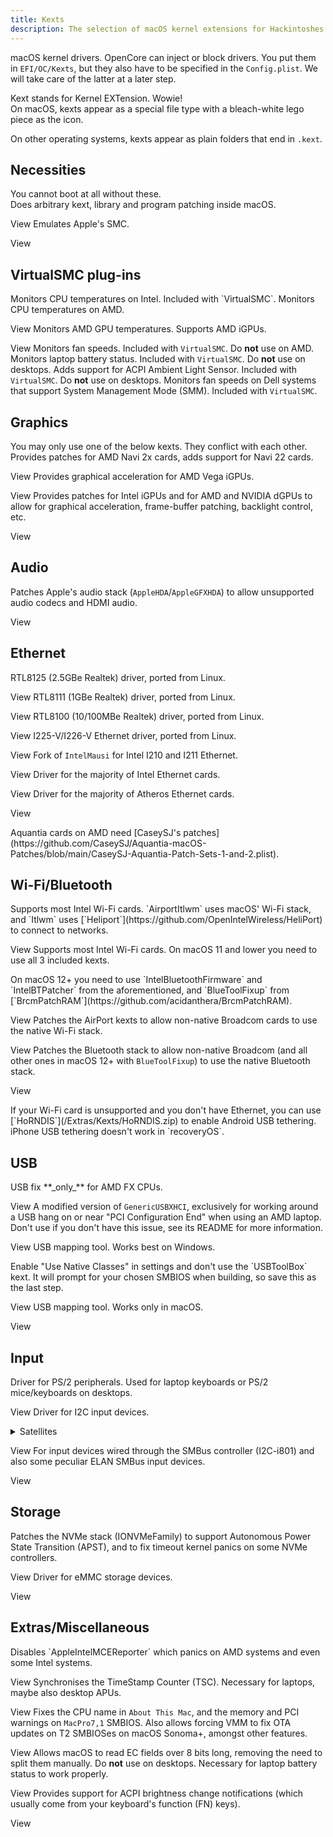```yaml
---
title: Kexts
description: The selection of macOS kernel extensions for Hackintoshes.
---
```



macOS kernel drivers. OpenCore can inject or block drivers. You put them in `EFI/OC/Kexts`, but they also have to be specified in the `Config.plist`. We will take care of the latter at a later step.

<Aside type="tip" title="Did you know?">
Kext stands for Kernel EXTension. Wowie!
</Aside>

<Aside type="note">
On macOS, kexts appear as a special file type with a bleach-white lego piece as the icon.

On other operating systems, kexts appear as plain folders that end in `.kext`.
</Aside>

## Necessities

<Aside type="danger">
You cannot boot at all without these.
</Aside>

<CardGrid>
<Card title="Lilu <code>10.4+</code>">
Does arbitrary kext, library and program patching inside macOS.

<LinkButton icon="external" href="https://github.com/acidanthera/Lilu">View</LinkButton>
</Card>
<Card title="VirtualSMC <code>10.4+</code>">
Emulates Apple's SMC.

<LinkButton icon="external" href="https://github.com/acidanthera/VirtualSMC">View</LinkButton>
</Card>
</CardGrid>

## VirtualSMC plug-ins

<CardGrid>
<Card title="SMCProcessor <code>10.7+</code>">
Monitors CPU temperatures on Intel. Included with `VirtualSMC`.
</Card>
<Card title="SMCProcessorAMD <code>10.13+</code>">
Monitors CPU temperatures on AMD.

<LinkButton icon="external" href="https://github.com/Lorys89/SMCProcessorAMD">View</LinkButton>
</Card>
<Card title="SMCRadeonSensors <code>10.14+</code>">
Monitors AMD GPU temperatures. Supports AMD iGPUs.

<LinkButton icon="external" href="https://github.com/ChefKissInc/SMCRadeonSensors">View</LinkButton>
</Card>
<Card title="SMCSuperIO <code>10.6</code> <code>64-bit only</code>">
Monitors fan speeds. Included with `VirtualSMC`. Do **not** use on AMD.
</Card>
<Card title="SMCBatteryManager <code>10.4</code>">
Monitors laptop battery status. Included with `VirtualSMC`. Do **not** use on desktops.
</Card>
<Card title="SMCLightSensor <code>10.6</code> <code>64-bit only</code>">
Adds support for ACPI Ambient Light Sensor. Included with `VirtualSMC`. Do **not** use on desktops.
</Card>
<Card title="SMCDellSensors <code>10.7+</code>">
Monitors fan speeds on Dell systems that support System Management Mode (SMM). Included with `VirtualSMC`.
</Card>
</CardGrid>

## Graphics

<Aside type="danger">
You may only use one of the below kexts. They conflict with each other.
</Aside>

<CardGrid>
<Card title="NootRX <code>11.0+</code>">
Provides patches for AMD Navi 2x cards, adds support for Navi 22 cards.

<LinkButton icon="external" href="https://github.com/ChefKissInc/NootRX">View</LinkButton>
</Card>
<Card title="NootedRed <code>10.15+</code>">
Provides graphical acceleration for AMD Vega iGPUs.

<LinkButton icon="external" href="https://github.com/ChefKissInc/NootedRed">View</LinkButton>
</Card>
<Card title="WhateverGreen <code>10.6+</code> <code>64-bit only</code>">
Provides patches for Intel iGPUs and for AMD and NVIDIA dGPUs to allow for graphical acceleration, frame-buffer patching, backlight control, etc.

<LinkButton icon="external" href="https://github.com/acidanthera/WhateverGreen">View</LinkButton>
</Card>
</CardGrid>

## Audio

<CardGrid>
<Card title="AppleALC <code>10.4+</code>">

Patches Apple's audio stack (`AppleHDA`/`AppleGFXHDA`) to allow unsupported audio codecs and HDMI audio.

<LinkButton icon="external" href="https://github.com/acidanthera/AppleALC">View</LinkButton>
</Card>
</CardGrid>

## Ethernet

<CardGrid>
<Card title="LucyRTL8125Ethernet <code>10.14+</code>">
RTL8125 (2.5GBe Realtek) driver, ported from Linux.

<LinkButton icon="external" href="https://github.com/Mieze/LucyRTL8125Ethernet">View</LinkButton>
</Card>
<Card title="RealtekRTL8111 <code>10.14+</code>">
RTL8111 (1GBe Realtek) driver, ported from Linux.

<LinkButton icon="external" href="https://github.com/Mieze/RTL8111_driver_for_OS_X">View</LinkButton>
</Card>
<Card title="RealtekRTL8100 <code>10.14+</code>">
RTL8100 (10/100MBe Realtek) driver, ported from Linux.

<LinkButton icon="external" href="https://www.insanelymac.com/forum/files/file/259-realtekrtl8100-binary/">View</LinkButton>
</Card>
<Card title="AppleIGC <code>10.15+</code>">
I225-V/I226-V Ethernet driver, ported from Linux.

<LinkButton icon="external" href="https://github.com/SongXiaoXi/AppleIGC">View</LinkButton>
</Card>
<Card title="AppleIGB <code>10.9+</code>">
Fork of `IntelMausi` for Intel I210 and I211 Ethernet.

<LinkButton icon="external" href="https://www.macos86.it/topic/6029-appleigb-and-intelmausi-integration/">View</LinkButton>
</Card>
<Card title="IntelMausi <code>10.9+</code> <code>10.6-10.8 with IntelSnowMausi</code>">
Driver for the majority of Intel Ethernet cards.

<LinkButton icon="external" href="https://github.com/acidanthera/IntelMausi">View</LinkButton>
</Card>
<Card title="AtherosE2200Ethernet <code>10.12+</code>">
Driver for the majority of Atheros Ethernet cards.

<LinkButton icon="external" href="https://github.com/Mieze/AtherosE2200Ethernet">View</LinkButton>
</Card>
</CardGrid>

<Aside type="caution">
Aquantia cards on AMD need [CaseySJ's patches](https://github.com/CaseySJ/Aquantia-macOS-Patches/blob/main/CaseySJ-Aquantia-Patch-Sets-1-and-2.plist).
</Aside>

## Wi-Fi/Bluetooth

<CardGrid>
<Card title="Itlwm <code>10.13+</code>">
Supports most Intel Wi-Fi cards. `AirportItlwm` uses macOS' Wi-Fi stack, and `Itlwm` uses [`Heliport`](https://github.com/OpenIntelWireless/HeliPort) to connect to networks.

<LinkButton icon="external" href="https://github.com/OpenIntelWireless/itlwm">View</LinkButton>
</Card>
<Card title="IntelBluetoothFirmware">
Supports most Intel Wi-Fi cards. On macOS 11 and lower you need to use all 3 included kexts.

<Aside type="caution">
On macOS 12+ you need to use `IntelBluetoothFirmware` and `IntelBTPatcher` from the aforementioned, and `BlueToolFixup` from [`BrcmPatchRAM`](https://github.com/acidanthera/BrcmPatchRAM).
</Aside>

<LinkButton icon="external" href="https://github.com/OpenIntelWireless/IntelBluetoothFirmware">View</LinkButton>
</Card>
<Card title="AirportBrcmFixup">
Patches the AirPort kexts to allow non-native Broadcom cards to use the native Wi-Fi stack.

<LinkButton icon="external" href="https://github.com/acidanthera/AirportBrcmFixup">View</LinkButton>
</Card>
<Card title="BrcmPatchRAM">
Patches the Bluetooth stack to allow non-native Broadcom (and all other ones in macOS 12+ with `BlueToolFixup`) to use the native Bluetooth stack.

<LinkButton icon="external" href="https://github.com/acidanthera/BrcmPatchRAM">View</LinkButton>
</Card>
</CardGrid>

<Aside type="tip">
If your Wi-Fi card is unsupported and you don't have Ethernet, you can use [`HoRNDIS`](/Extras/Kexts/HoRNDIS.zip) to enable Android USB tethering. iPhone USB tethering doesn't work in `recoveryOS`.
</Aside>

## USB

<CardGrid>
<Card title="XLNCUSBFix <code>10.13+</code>">
USB fix **_only_** for AMD FX CPUs.

<LinkButton icon="external" href="/Extras/Kexts/XLNCUSBFix.zip">View</LinkButton>
</Card>
<Card title="GenericUSBXHCISB (USB fix hack)">
A modified version of `GenericUSBXHCI`, exclusively for working around a USB hang on or near "PCI Configuration End" when using an AMD laptop. Don't use if you don't have this issue, see its README for more information.

<LinkButton icon="external" href="https://github.com/RattletraPM/GUX-RyzenXHCIFix">View</LinkButton>
</Card>
<Card title="USBToolBox">
USB mapping tool. Works best on Windows.

<Aside type="caution">
Enable "Use Native Classes" in settings and don't use the `USBToolBox` kext.
It will prompt for your chosen SMBIOS when building, so save this as the last step.
</Aside>

<LinkButton icon="external" href="https://github.com/USBToolBox/tool">View</LinkButton>
</Card>
<Card title="USBMap">
USB mapping tool. Works only in macOS.

<LinkButton icon="external" href="https://github.com/CorpNewt/USBMap">View</LinkButton>
</Card>
</CardGrid>

## Input

<CardGrid>
<Card title="VoodooPS2 <code>10.11+</code>">
Driver for PS/2 peripherals. Used for laptop keyboards or PS/2 mice/keyboards on desktops.

<LinkButton icon="external" href="https://github.com/acidanthera/VoodooPS2">View</LinkButton>
</Card>
<Card title="VoodooI2C <code>10.13+</code>">
Driver for I2C input devices.

<details>
<summary>Satellites</summary>

<Aside type="danger">
You cannot figure out the device type from just branding or display name.
</Aside>
<Aside type="danger">
You should use only one satellite, do not put them all together; they might conflict.
</Aside>

| Device type               | Satellite                                                                     |
| ------------------------- | ----------------------------------------------------------------------------- |
| HID                       | `VoodooI2CHID`                                                                |
| ELAN                      | `VoodooI2CELAN`                                                               |
| FTE                       | `VoodooI2CFTE`                                                                |
| Atmel Multitouch Protocol | `VoodooI2CAtmelMXT`                                                           |
| Synaptics                 | [`VoodooRMI`](https://github.com/VoodooSMBus/VoodooRMI) (also supports SMBus) |
| Alps                      | [`AlpsHID`](https://github.com/blankmac/AlpsHID)                              |

<Aside type="tip">
HID is a very common device type. If you're on an AMD laptop, it is highly likely that your touchpad is wired through it. Still, double check.
</Aside>
</details>

<LinkButton icon="external" href="https://github.com/VoodooI2C/VoodooI2C">View</LinkButton>
</Card>
<Card title="VoodooSMBus <code>10.14+</code>">
For input devices wired through the SMBus controller (I2C-i801) and also some peculiar ELAN SMBus input devices.

<LinkButton icon="external" href="https://github.com/VoodooSMBus/VoodooSMBus">View</LinkButton>
</Card>
</CardGrid>

## Storage

<CardGrid>
<Card title="NVMeFix <code>10.14+</code>">
Patches the NVMe stack (IONVMeFamily) to support Autonomous Power State Transition (APST), and to fix timeout kernel panics on some NVMe controllers.

<LinkButton icon="external" href="https://github.com/acidanthera/NVMeFix">View</LinkButton>
</Card>
<Card title="EmeraldSDHC <code>10.13+</code>">
Driver for eMMC storage devices.

<LinkButton icon="external" href="https://github.com/acidanthera/EmeraldSDHC">View</LinkButton>
</Card>
</CardGrid>

## Extras/Miscellaneous

<CardGrid>
<Card title="AppleMCEReporterDisabler <code>12.3+</code>">
Disables `AppleIntelMCEReporter` which panics on AMD systems and even some Intel systems.

<LinkButton icon="external" href="/Extras/Kexts/AppleMCEReporterDisabler.zip">View</LinkButton>
</Card>
<Card title="ForgedInvariant <code>10.6+</code>">
Synchronises the TimeStamp Counter (TSC). Necessary for laptops, maybe also desktop APUs.

<LinkButton icon="external" href="https://github.com/ChefKissInc/ForgedInvariant">View</LinkButton>
</Card>
<Card title="RestrictEvents <code>10.13+</code>">
Fixes the CPU name in `About This Mac`, and the memory and PCI warnings on `MacPro7,1` SMBIOS. Also allows forcing VMM to fix OTA updates on T2 SMBIOSes on macOS Sonoma+, amongst other features.

<LinkButton icon="external" href="https://github.com/acidanthera/RestrictEvents">View</LinkButton>
</Card>
<Card title="ECEnabler <code>10.7+</code>">
Allows macOS to read EC fields over 8 bits long, removing the need to split them manually. Do **not** use on desktops. Necessary for laptop battery status to work properly.

<LinkButton icon="external" href="https://github.com/1Revenger1/ECEnabler">View</LinkButton>
</Card>
<Card title="BrightnessKeys <code>10.11+</code>">
Provides support for ACPI brightness change notifications (which usually come from your keyboard's function (FN) keys).

<LinkButton icon="external" href="https://github.com/acidanthera/BrightnessKeys">View</LinkButton>
</Card>
</CardGrid>
